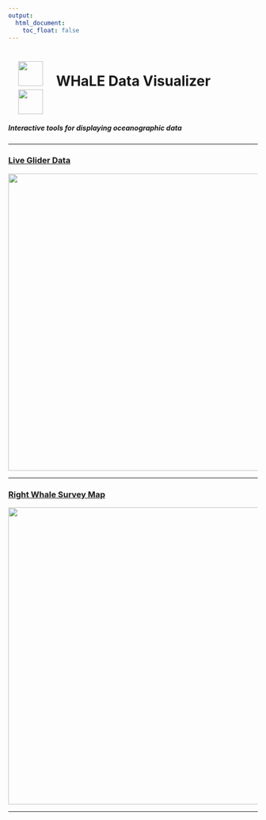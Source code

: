 ```yaml
---
output:
  html_document:
    toc_float: false
---
```


<!-- Title -->

<div align="center">
  <p>
  <h1><b>
    <img src="pictures/whale_logo.jpg" width="50" hspace = "20"/>
    WHaLE Data Visualizer
    <img src="pictures/whale_logo.jpg" width="50" hspace = "20"/>
  </b></h1>
  <h5><em>Interactive tools for displaying oceanographic data</em></h5>
  </p>
</div>

***

<!-- Live glider link -->

<div align="center">
  <a href="http://leviathan.ocean.dal.ca/live_glider/"><h3>Live Glider Data</h3></a>
  <a href="http://leviathan.ocean.dal.ca/live_glider/"><img src="pictures/live_glider.png" width="600"/></a>
</div>

***

<!-- right whale survey link -->

<div align="center">
  <a href="http://leviathan.ocean.dal.ca/right_whale_map/"><h3>Right Whale Survey Map</h3></a>
  <a href="http://leviathan.ocean.dal.ca/right_whale_map/"><img src="pictures/right_whale_map.png" width="600"/></a>
</div>

***

